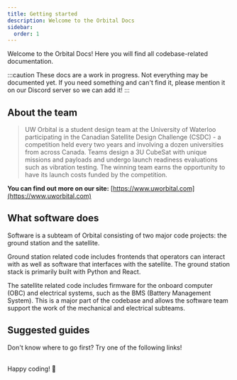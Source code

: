 ```yaml
---
title: Getting started
description: Welcome to the Orbital Docs
sidebar:
  order: 1
---
```


Welcome to the Orbital Docs! Here you will find all codebase-related documentation.

:::caution
These docs are a work in progress. Not everything may be documented yet. If you need something and can't find it, please mention it on our Discord server so we can add it!
:::

## About the team
> UW Orbital is a student design team at the University of Waterloo participating in the Canadian Satellite Design Challenge (CSDC) - a competition held every two years and involving a dozen universities from across Canada. Teams design a 3U CubeSat with unique missions and payloads and undergo launch readiness evaluations such as vibration testing. The winning team earns the opportunity to have its launch costs funded by the competition.

**You can find out more on our site:** [https://www.uworbital.com](https://www.uworbital.com)

## What software does
Software is a subteam of Orbital consisting of two major code projects: the ground station and the satellite.

Ground station related code includes frontends that operators can interact with as well as software that interfaces with the satellite. The ground station stack is primarily built with Python and React.

The satellite related code includes firmware for the onboard computer (OBC) and electrical systems, such as the BMS (Battery Management System). This is a major part of the codebase and allows the software team support the work of the mechanical and electrical subteams.

## Suggested guides
Don't know where to go first? Try one of the following links!

<LinkCard title="Building the OBC firmware" href="/OBC-firmware/builds/build-obc/" />
<LinkCard title="Building the ground station" href="/OBC-firmware/builds/build-gs/" />
<LinkCard title="Style guide" href="/OBC-firmware/start-here/style-guide/" />
<LinkCard title="File structure overview" href="/OBC-firmware/start-here/file-structure/" />

<br />Happy coding! 🚀
